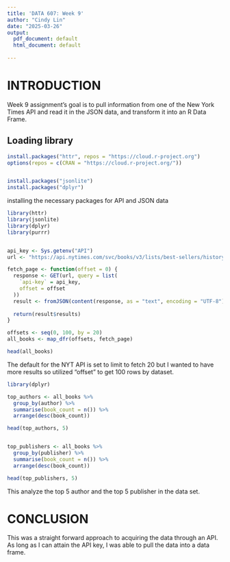 ```yaml
---
title: 'DATA 607: Week 9'
author: "Cindy Lin"
date: "2025-03-26"
output:
  pdf_document: default
  html_document: default
  
---
```


# INTRODUCTION

Week 9 assignment's goal is to pull information from one of the New York Times API and read it in the JSON data, and transform it into an R Data Frame.


## Loading library

```r

install.packages("httr", repos = "https://cloud.r-project.org")
options(repos = c(CRAN = "https://cloud.r-project.org/"))


install.packages("jsonlite")
install.packages("dplyr") 

```
installing the necessary packages for API and JSON data



```r

library(httr)
library(jsonlite)
library(dplyr)
library(purrr)


api_key <- Sys.getenv("API")
url <- "https://api.nytimes.com/svc/books/v3/lists/best-sellers/history.json"

fetch_page <- function(offset = 0) {
  response <- GET(url, query = list(
    `api-key` = api_key,
    offset = offset
  ))
  result <- fromJSON(content(response, as = "text", encoding = "UTF-8"))
  
  return(result$results)
}

offsets <- seq(0, 100, by = 20)  
all_books <- map_dfr(offsets, fetch_page)

head(all_books)

```
The default for the NYT API is set to limit to fetch 20 but I wanted to have more results so utilized "offset" to get 100 rows by dataset. 


```r

library(dplyr)

top_authors <- all_books %>%
  group_by(author) %>%
  summarise(book_count = n()) %>%
  arrange(desc(book_count))

head(top_authors, 5)


top_publishers <- all_books %>%
  group_by(publisher) %>%
  summarise(book_count = n()) %>%
  arrange(desc(book_count))

head(top_publishers, 5)


```
This analyze the top 5 author and the top 5 publisher in the data set. 

# CONCLUSION
This was a straight forward approach to acquiring the data through an API. As long as I can attain the API key, I was able to pull the data into a data frame. 

